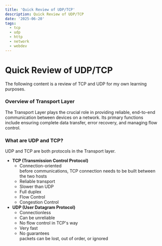 ```yaml
---
title: 'Quick Review of UDP/TCP'
description: Quick Review of UDP/TCP
date: '2025-06-20'
tags:
  - tcp
  - udp
  - http
  - network
  - webdev
---
```


# Quick Review of UDP/TCP

The following content is a review of TCP and UDP for my own learning purposes.

### Overview of Transport Layer

The Transport Layer plays the crucial role in providing reliable, end-to-end communication between devices on a network.
Its primary functions include ensuring complete data transfer, error recovery, and managing flow control.

### What are UDP and TCP?

UDP and TCP are both protocols in the Transport layer.

- <strong>TCP (Transmission Control Protocol)</strong>
  <ul>
    <li>
      Connection-oriented
      <br /> before communications, TCP connection needs to be built between the
      two hosts
    </li>
    <li>Reliable transport</li>
    <li>Slower than UDP</li>
    <li>Full duplex</li>
    <li>Flow Control</li>
    <li>Congestion Control</li>
  </ul>
- <strong>UDP (User Datagram Protocol)</strong>
  <ul>
    <li>Connectionless</li>
    <li>Can be unreliable</li>
    <li>No flow control in TCP's way</li>
    <li>Very fast</li>
    <li>
      No guarantees
      <br /> packets can be lost, out of order, or ignored
    </li>
  </ul>
